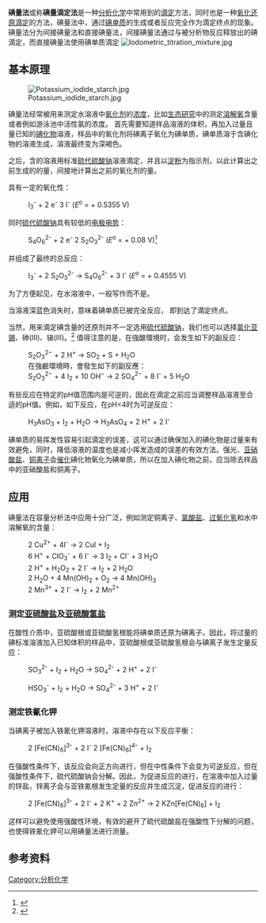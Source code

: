 
'''碘量法'''或称'''碘量滴定法'''是一种[[分析化学|分析化学]]中常用到的[[滴定|滴定]]方法，同时也是一种[[氧化还原滴定|氧化还原滴定]]的方法，碘量法中，通过[[碘|碘单质]]的生成或者反应完全作为滴定终点的现象。
碘量法分为间接碘量法和直接碘量法，间接碘量法通过与被分析物反应释放出的碘滴定，而直接碘量法使用碘单质滴定
[[File:Iodometric_titration_mixture.jpg|thumb]]

==基本原理==
[[File:Potassium_iodide_starch.jpg|thumb]]

碘量法经常被用来测定水溶液中[[氧化剂|氧化剂]]的[[浓度|浓度]]，比如[[生态学|生态研究]]中的测定[[溶解氧|溶解氧]]含量或者例如游泳池中活性氯的浓度。
首先需要知道样品溶液的体积，再加入过量且量已知的[[碘化物|碘化物]]溶液，样品中的氧化剂将碘离子氧化为碘单质，碘单质溶于含碘化物的溶液生成{{Chem|I|-|3}}，溶液最终变为深褐色。

之后，含{{Chem|I|-|3}}的溶液用标准[[硫代硫酸钠|硫代硫酸钠]]溶液滴定，并且以[[淀粉|淀粉]]为指示剂，以此计算出之前生成的{{Chem|I|3|-}}的量，间接地计算出之前的氧化剂的量。

{{Chem|I|-|3}}具有一定的氧化性：
: I<sub>3</sub><sup>-</sup> + 2 e<sup>-</sup> {{unicode|⇌}} 3 I<sup>-</sup> (''E''<sup>o</sup> = + 0.5355 V)

同时[[硫代硫酸钠|硫代硫酸钠]]具有较低的[[电极电势|电极电势]]：
: S<sub>4</sub>O<sub>6</sub><sup>2-</sup> + 2 e<sup>-</sup> {{unicode|⇌}} 2 S<sub>2</sub>O<sub>3</sub><sup>2-</sup> (''E''<sup>o</sup> = + 0.08 V)<ref>{{RubberBible87th}}</ref>

并组成了最终的总反应：
: I<sub>3</sub><sup>-</sup> + 2 S<sub>2</sub>O<sub>3</sub><sup>2-</sup> → S<sub>4</sub>O<sub>6</sub><sup>2-</sup> + 3 I<sup>-</sup> (''E''<sup>o</sup> = + 0.4555 V)

为了方便起见，在水溶液中，一般写作{{Chem|I|2}}而不是{{Chem|I|3|-}}。

当溶液深蓝色消失时，意味着碘单质已被完全反应， 即到达了滴定终点。

当然，用来滴定碘含量的还原剂并不一定选用[[硫代硫酸钠|硫代硫酸钠]]，我们也可以选择[[氯化亚锡|氯化亚锡]]、砷(III)、锑(III)。<ref name="Vogel">{{VogelQuantitative6th}}</ref>
值得注意的是，在強酸環境时，会发生如下的副反应：
:S<sub>2</sub>O<sub>3</sub><sup>2−</sup> + 2 H<sup>+</sup> → SO<sub>2</sub> + S + H<sub>2</sub>O
:在強鹼環境時，會發生如下的副反應：
:S<sub>2</sub>O<sub>3</sub><sup>2−</sup> + 4 I<sub>2</sub> + 10 OH<sup>−</sup> →  2 SO<sub>4</sub><sup>2−</sup> + 8 I<sup>-</sup> + 5 H<sub>2</sub>O

有些反应在特定的pH值范围内是可逆的，因此在滴定之前应当调整样品溶液至合适的pH值。例如，如下反应，在pH<4时为可逆反应：
: H<sub>3</sub>AsO<sub>3</sub> + I<sub>2</sub> + H<sub>2</sub>O → H<sub>3</sub>AsO<sub>4</sub> + 2 H<sup>+</sup> + 2 I<sup>-</sup>

碘单质的易挥发性容易引起滴定的误差，这可以通过确保加入的碘化物是过量来有效避免，同时，降低溶液的温度也是减小挥发造成的误差的有效方法。强光、[[亚硝酸盐|亚硝酸盐]]、[[铜|铜离子]]会[[催化剂|催化]]碘化物氧化为碘单质，所以在加入碘化物之前，应当除去样品中的亚硝酸盐和铜离子。

==应用==
碘量法在容量分析法中应用十分广泛，例如测定铜离子、[[氯酸盐|氯酸盐]]、[[过氧化氢|过氧化氢]]和水中溶解氧的含量：
: 2 Cu<sup>2+</sup> + 4I<sup>-</sup> → 2 CuI + I<sub>2</sub>
: 6 H<sup>+</sup> + ClO<sub>3</sub><sup>-</sup> + 6 I<sup>-</sup> → 3 I<sub>2</sub> + Cl<sup>-</sup> + 3 H<sub>2</sub>O
: 2 H<sup>+</sup> + H<sub>2</sub>O<sub>2</sub> + 2 I<sup>-</sup> → I<sub>2</sub> + 2 H<sub>2</sub>O
: 2 H<sub>2</sub>O + 4 Mn(OH)<sub>2</sub> + O<sub>2</sub> → 4 Mn(OH)<sub>3</sub>
: 2 Mn<sup>3+</sup> + 2 I<sup>-</sup> → I<sub>2</sub> + 2 Mn<sup>2+</sup>

===测定[[亚硫酸盐|亚硫酸盐]]及[[亚硫酸氢盐|亚硫酸氢盐]]===
在酸性介质中，亚硫酸根或亚硫酸氢根能将碘单质还原为碘离子。因此，将过量的碘标准溶液加入已知体积的样品中，亚硫酸根或亚硫酸氢根会与碘离子发生定量反应：

: SO<sub>3</sub><sup>2-</sup> + I<sub>2</sub> + H<sub>2</sub>O → SO<sub>4</sub><sup>2-</sup> + 2 H<sup>+</sup> + 2 I<sup>-</sup>

: HSO<sub>3</sub><sup>-</sup> + I<sub>2</sub> + H<sub>2</sub>O → SO<sub>4</sub><sup>2-</sup> + 3 H<sup>+</sup> + 2 I<sup>-</sup>


===测定铁氰化钾===
当碘离子被加入铁氰化钾溶液时，溶液中存在以下反应平衡：

: 2 [Fe(CN)<sub>6</sub>]<sup>3-</sup> + 2 I<sup>-</sup> {{unicode|⇌}} 2 [Fe(CN)<sub>6</sub>]<sup>4-</sup> + I<sub>2</sub>

在强酸性条件下，该反应会向正方向进行，但在中性条件下会变为可逆反应，但在强酸性条件下，硫代硫酸钠会分解。因此，为促进反应的进行，在溶液中加入过量的锌盐，锌离子会与亚铁氰根发生定量的反应并生成沉淀，促进反应的进行：

: 2 [Fe(CN)<sub>6</sub>]<sup>3-</sup> + 2 I<sup>-</sup> + 2 K<sup>+</sup> + 2 Zn<sup>2+</sup> → 2 KZn[Fe(CN)<sub>6</sub>] + I<sub>2</sub>

这样可以避免使用强酸性环境，有效的避开了硫代硫酸盐在强酸性下分解的问题，也使得铁氰化钾可以用碘量法进行测量。

==参考资料==
{{reflist}}





















[[Category:分析化学|Category:分析化学]]